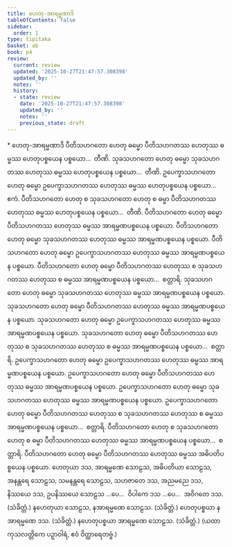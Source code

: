 ```yaml
---
title: ဟေတု-အာရမ္မဏာဒိ
tableOfContents: false
sidebar:
  order: 1
type: tipitaka
basket: ab
book: p4
review:
  current: review
  updated: '2025-10-27T21:47:57.308398'
  updated_by: ''
  notes: ''
  history:
  - state: review
    date: '2025-10-27T21:47:57.308398'
    updated_by: ''
    notes: ''
    previous_state: draft
---
```



<ReviewStatus review={frontmatter.review} showDetails={true} />

<HypothesisAnnotation frontmatter={frontmatter} />

<DynamicBreadcrumb />

<Paragraph type="center" book="p4">
* ဟေတု-အာရမ္မဏာဒိ
</Paragraph>

<Division number="104" book="p4" e="ch" v="39" p="500">

<Paragraph number="351" book="p4">
ပီတိသဟဂတော ဟေတု ဓမ္မော ပီတိသဟဂတဿ ဟေတုဿ ဓမ္မဿ ဟေတုပစ္စယေန ပစ္စယော…  တီဏိ.
</Paragraph>

<Paragraph number="352" book="p4">
သုခသဟဂတော ဟေတု ဓမ္မော သုခသဟဂတဿ ဟေတုဿ ဓမ္မဿ ဟေတုပစ္စယေန ပစ္စယော…  တီဏိ.
</Paragraph>

<Paragraph number="353" book="p4">
ဥပေက္ခာသဟဂတော ဟေတု ဓမ္မော ဥပေက္ခာသဟဂတဿ ဟေတုဿ ဓမ္မဿ ဟေတုပစ္စယေန ပစ္စယော…  ဧကံ.
</Paragraph>

<Paragraph number="354" book="p4">
ပီတိသဟဂတော ဟေတု စ သုခသဟဂတော ဟေတု စ ဓမ္မာ ပီတိသဟဂတဿ ဟေတုဿ ဓမ္မဿ ဟေတုပစ္စယေန ပစ္စယော…  တီဏိ.
</Paragraph>

</Division>
<Division number="105" book="p4" e="ch" v="39" p="501">

<Paragraph number="355" book="p4">
ပီတိသဟဂတော ဟေတု ဓမ္မော ပီတိသဟဂတဿ ဟေတုဿ ဓမ္မဿ အာရမ္မဏပစ္စယေန ပစ္စယော. ပီတိသဟဂတော ဟေတု ဓမ္မော သုခသဟဂတဿ ဟေတုဿ ဓမ္မဿ အာရမ္မဏပစ္စယေန ပစ္စယော. ပီတိသဟဂတော ဟေတု ဓမ္မော ဥပေက္ခာသဟဂတဿ ဟေတုဿ ဓမ္မဿ အာရမ္မဏပစ္စယေန ပစ္စယော. ပီတိသဟဂတော ဟေတု ဓမ္မော ပီတိသဟဂတဿ ဟေတုဿ စ သုခသဟဂတဿ ဟေတုဿ စ ဓမ္မဿ အာရမ္မဏပစ္စယေန ပစ္စယော…  စတ္တာရိ.
</Paragraph>

<Paragraph number="356" book="p4">
သုခသဟဂတော ဟေတု ဓမ္မော သုခသဟဂတဿ ဟေတုဿ ဓမ္မဿ အာရမ္မဏပစ္စယေန ပစ္စယော. သုခသဟဂတော ဟေတု ဓမ္မော ပီတိသဟဂတဿ ဟေတုဿ ဓမ္မဿ အာရမ္မဏပစ္စယေန ပစ္စယော. သုခသဟဂတော ဟေတု ဓမ္မော ဥပေက္ခာသဟဂတဿ ဟေတုဿ ဓမ္မဿ အာရမ္မဏပစ္စယေန ပစ္စယော. သုခသဟဂတော ဟေတု ဓမ္မော ပီတိသဟဂတဿ ဟေတုဿ စ သုခသဟဂတဿ ဟေတုဿ စ ဓမ္မဿ အာရမ္မဏပစ္စယေန ပစ္စယော…  စတ္တာရိ.
</Paragraph>

<Paragraph number="357" book="p4">
ဥပေက္ခာသဟဂတော ဟေတု ဓမ္မော ဥပေက္ခာသဟဂတဿ ဟေတုဿ ဓမ္မဿ အာရမ္မဏပစ္စယေန ပစ္စယော. ဥပေက္ခာသဟဂတော ဟေတု ဓမ္မော ပီတိသဟဂတဿ ဟေတုဿ ဓမ္မဿ အာရမ္မဏပစ္စယေန ပစ္စယော. ဥပေက္ခာသဟဂတော ဟေတု ဓမ္မော သုခသဟဂတဿ ဟေတုဿ ဓမ္မဿ အာရမ္မဏပစ္စယေန ပစ္စယော. ဥပေက္ခာသဟဂတော ဟေတု ဓမ္မော ပီတိသဟဂတဿ ဟေတုဿ စ သုခသဟဂတဿ ဟေတုဿ စ ဓမ္မဿ အာရမ္မဏပစ္စယေန ပစ္စယော…  စတ္တာရိ.
</Paragraph>

<Paragraph number="358" book="p4">
ပီတိသဟဂတော ဟေတု စ သုခသဟဂတော ဟေတု စ ဓမ္မာ ပီတိသဟဂတဿ ဟေတုဿ ဓမ္မဿ အာရမ္မဏပစ္စယေန ပစ္စယော…  စတ္တာရိ.
</Paragraph>

<Paragraph number="359" book="p4">
ပီတိသဟဂတော ဟေတု ဓမ္မော ပီတိသဟဂတဿ ဟေတုဿ ဓမ္မဿ အဓိပတိပစ္စယေန ပစ္စယော.
</Paragraph>

</Division>
<Division number="106" book="p4" e="ch" v="39" p="502">

<Paragraph number="360" book="p4">
ဟေတုယာ ဒသ, အာရမ္မဏေ သောဠသ, အဓိပတိယာ သောဠသ, အနန္တရေ သောဠသ, သမနန္တရေ သောဠသ, သဟဇာတေ ဒသ, အညမညေ ဒသ, နိဿယေ ဒသ, ဥပနိဿယေ သောဠသ …ပေ…  ဝိပါကေ ဒသ …ပေ…  အဝိဂတေ ဒသ. (သံခိတ္တံ.)
</Paragraph>

<Paragraph number="361" book="p4">
နဟေတုယာ သောဠသ, နအာရမ္မဏေ သောဠသ. (သံခိတ္တံ.)
</Paragraph>

<Paragraph number="362" book="p4">
ဟေတုပစ္စယာ နအာရမ္မဏေ ဒသ. (သံခိတ္တံ.)
</Paragraph>

<Paragraph number="363" book="p4">
နဟေတုပစ္စယာ အာရမ္မဏေ သောဠသ. (သံခိတ္တံ.)
</Paragraph>

<Paragraph number="364" book="p4">
(ယထာ ကုသလတ္တိကေ ပဉှာဝါရံ, ဧဝံ ဝိတ္ထာရေတဗ္ဗံ.)
</Paragraph>
</Division>